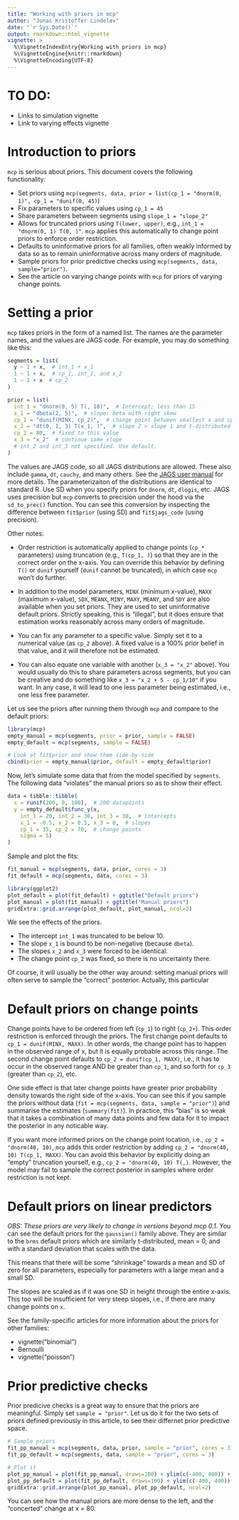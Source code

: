```yaml
---
title: "Working with priors in mcp"
author: "Jonas Kristoffer Lindeløv"
date: "`r Sys.Date()`"
output: rmarkdown::html_vignette
vignette: >
  %\VignetteIndexEntry{Working with priors in mcp}
  %\VignetteEngine{knitr::rmarkdown}
  %\VignetteEncoding{UTF-8}
---
```



# TO DO:
 * Links to simulation vignette
 * Link to varying effects vignette


# Introduction to priors
`mcp` is serious about priors. This document covers the following functionality:

 * Set priors using `mcp(segments, data, prior = list(cp_1 = "dnorm(0, 1)", cp_1 = "dunif(0, 45)`)
 * Fix parameters to specific values using `cp_1 = 45`
 * Share parameters between segments using `slope_1 = "slope_2"`
 * Allows for truncated priors using `T(lower, upper)`, e.g., `int_1 = "dnorm(0, 1) T(0, )"`. `mcp` applies this automatically to change point priors to enforce order restriction.
 * Defaults to uninformative priors for all families, often weakly informed by data so as to remain uninformative across many orders of magnitude.
 * Sample priors for prior predictive checks using `mcp(segments, data, sample="prior")`.
 * See the article on varying change points with `mcp` <!-- insert link here --> for priors of varying change points.


# Setting a prior
`mcp` takes priors in the form of a named list. The names are the parameter names, and the values are JAGS code. For example, you may do something like this:

```r
segments = list(
  y ~ 1 + x,  # int_1 + x_1
  1 ~ 1 + x,  # cp_1, int_2, and x_2
  1 ~ 1 + x  # cp_2
)

prior = list(
  int_1 = "dnorm(0, 5) T(, 10)",  # Intercept; less than 15
  x_1 = "dbeta(2, 5)",  # slope: beta with right skew
  cp_1 = "dunif(MINX, cp_2)",  # change point between smallest x and cp_2
  x_2 = "dt(0, 1, 3) T(x_1, )",  # slope 2 > slope 1 and t-distributed
  cp_2 = 80,  # fixed to this value
  x_3 = "x_2"  # continue same slope
  # int_2 and int_3 not specified. Use default.
)
```

The values are JAGS code, so all JAGS distributions are allowed. These also include `gamma`, `dt`, `cauchy`, and many others. See the [JAGS user manual](https://web.sgh.waw.pl/~atoroj/ekonometria_bayesowska/jags_user_manual.pdf) for more details. The parameterizaiton of the distributions are identical to standard R. Use SD when you specify priors for `dnorm`, `dt`, `dlogis`, etc. JAGS uses precision but `mcp` converts to precision under the hood via the `sd_to_prec()` function. You can see this conversion by inspecting the difference between `fit$prior` (using SD) and `fit$jags_code` (using precision).

Other notes:

* Order restriction is automatically applied to change points (`cp_*` parameters) using truncation (e.g., `T(cp_1, )`) so that they are in the correct order on the x-axis. You can override this behavior by defining `T()` or `dunif` yourself (`dunif` cannot be truncated), in which case `mcp` won't do further.

* In addition to the model parameters, `MINX` (minimum x-value), `MAXX` (maximum x-value), `SDX`, `MEANX`, `MINY`, `MAXY`, `MEANY`, and `SDY` are also available when you set priors. They are used to set uninformative default priors. Strictly speaking, this is "illegal", but it does ensure that estimation works reasonably across many orders of magnitude.

* You can fix any parameter to a specific value. Simply set it to a numerical value
(as `cp_2` above). A fixed value is a 100% prior belief in that value, and it will therefore not be estimated.

* You can also equate one variable with another (`x_3 = "x_2"` above). You would usually do this to share parameters across segments, but you can be creative and do something like `x_3 = "x_2 + 5 - cp_1/10"` if you want. In any case, it will lead to one less parameter being estimated, i.e., one less free parameter.

Let us see the priors after running them through `mcp` and compare to the default priors:

```r
library(mcp)
empty_manual = mcp(segments, prior = prior, sample = FALSE)
empty_default = mcp(segments, sample = FALSE)

# Look at fit$prior and show them side-by-side
cbind(prior = empty_manual$prior, default = empty_default$prior)
```

Now, let's simulate some data that from the model specified by `segments`. The following data "violates" the manual priors so as to show their effect.

```r
data = tibble::tibble(
  x = runif(200, 0, 100),  # 200 datapoints
  y = empty_default$func_y(x, 
    int_1 = 20, int_2 = 30, int_3 = 30,  # intercepts
    x_1 = -0.5, x_2 = 0.5, x_3 = 0,  # slopes
    cp_1 = 35, cp_2 = 70,  # change points
    sigma = 5)
)
```


Sample and plot the fits:

```r
fit_manual = mcp(segments, data, prior, cores = 3)
fit_default = mcp(segments, data, cores = 3)
```
```r
library(ggplot2)
plot_default = plot(fit_default) + ggtitle("Default priors")
plot_manual = plot(fit_manual) + ggtitle("Manual priors")
gridExtra::grid.arrange(plot_default, plot_manual, ncol=2)
```

We see the effects of the priors.

 * The intercept `int_1` was truncated to be below 10.
 * The slope `x_1` is bound to be non-negative (because `dbeta`).
 * The slopes `x_2` and `x_3` were forced to be identical.
 * The change point `cp_2` was fixed, so there is no uncertainty there.

Of course, it will usually be the other way around: setting manual priors will often serve to sample the "correct" posterior. Actually, this particular 


# Default priors on change points
Change points have to be ordered from left (`cp_1`) to right (`cp_2+`). This order restriction is enforced through the priors. The first change point defaults to `cp_1 = dunif(MINX, MAXX)`. In other words, the change point has to happen in the observed range of x, but it is equally probable across this range. The second change point defaults to `cp_2 = dunif(cp_1, MAXX)`, i.e., it has to occur in the observed range AND be greater than `cp_1`, and so forth for `cp_3` (greater than `cp_2`), etc.

One side effect is that later change points have greater prior probability density towards the right side of the x-axis. You can see this if you sample the priors without data (`fit = mcp(segments, data, sample = "prior")`) and summarise the estimates (`summary(fit)`). In practice, this "bias" is so weak that it takes a combination of many data points and few data for it to impact the posterior in any noticable way.

If you want more informed priors on the change point location, i.e., `cp_2 = "dnorm(40, 10)`, `mcp` adds this order restriction by adding `cp_2 = "dnorm(40, 10) T(cp_1, MAXX)`. You can avoid this behavior by explicitly doing an "empty" truncation yourself, e.g., `cp_2 = "dnorm(40, 10) T(,)`. However, the model may fail to sample the correct posterior in samples where order restriction is not kept.


# Default priors on linear predictors
*OBS: These priors are very likely to change in versions beyond mcp 0.1.*
You can see the default priors for the `gaussian()` family above. They are similar to the `brms` default priors which are similarly t-distributed, mean = 0, and with a standard deviation that scales with the data.

This means that there will be some "shrinkage" towards a mean and SD of zero for all parameters, especially for parameters with a large mean and a small SD.

The slopes are scaled as if it was one SD in height through the entire x-axis. This too will be insufficient for very steep slopes, i.e., if there are many change points on `x`.

See the family-specific articles for more information about the priors for other families:

 * vignette("binomial")
 * Bernoulli
 * vignette("poisson")


# Prior predictive checks
Prior predicive checks is a great way to ensure that the priors are meaningful. Simply set `sample = "prior"`. Let us do it for the two sets of priors defined previously in this article, to see their differnet prior predictive space.

```r
# Sample priors 
fit_pp_manual = mcp(segments, data, prior, sample = "prior", cores = 3)
fit_pp_default = mcp(segments, data, sample = "prior", cores = 3)

# Plot it
plot_pp_manual = plot(fit_pp_manual, draws=100) + ylim(c(-400, 400)) + ggtitle("Manual prior")
plot_pp_default = plot(fit_pp_default, draws=100) + ylim(c(-400, 400)) + ggtitle("Default prior")
gridExtra::grid.arrange(plot_pp_manual, plot_pp_default, ncol=2)
```

You can see how the manual priors are more dense to the left, and the "concerted" change at x = 80.
